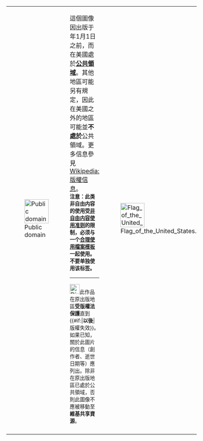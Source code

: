 {| {{PD-Layout|lang={{{lang|}}}}}
| [[File:PD-icon.svg|64px|link=|Public domain]]
|這個圖像因出版于{{Not-PD-US-expired-min-year}}年1月1日之前，而在美國處於'''[[公共領域]]'''。其他地區可能另有規定，因此在美國之外的地區可能並'''不處於'''公共領域。更多信息參見[[Wikipedia:版權信息]]。</br>
<small>'''注意：此类非自由内容的使用受[[WP:NFCC|非自由内容使用准则]]的限制，必须与一个[[:Category:合理使用檔案模板|合理使用檔案模板]]一起使用。不要单独使用该标签。'''</small>
----
[[File:Dialog-warning.svg|26px|left|link=]]<small>此作品在原出版地區'''受版權法保護'''直到{{#if:{{{expiry|}}}|'''{{{expiry}}}以後'''|版權失效}}。如果已知，關於此圖片的信息（創作者、逝世日期等）應列出。除非在原出版地區已處於公共領域，否則此圖像不應被移動至'''維基共享資源'''。</small>
|[[File:Flag of the United States.svg|64px|alt=|link=]]
|-
|}
{{Do not move to Commons|reason=USonly}}
<includeonly>[[Category:無法移動至維基共享資源的檔案|{{PAGENAME}}]]{{Free in US media}}</includeonly>